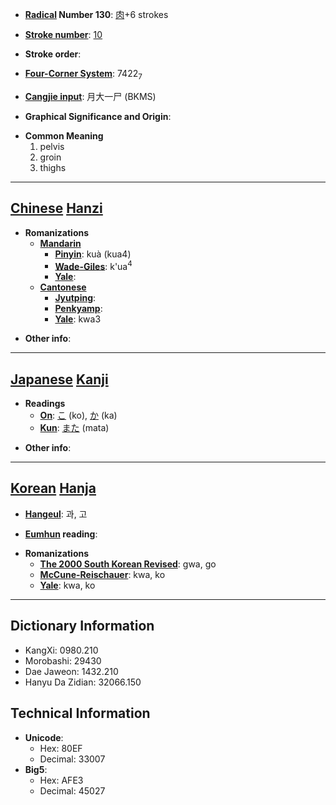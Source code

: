 * '''[[Wiktionary:Chinese radical index| Radical]] Number 130''': [[Wiktionary:Chinese radical index 肉|肉]]+6 strokes

* '''[[Wiktionary:Chinese total strokes index|Stroke number]]''': [[Wiktionary:Chinese total strokes index 10|10]]

* '''Stroke order''': 

* '''[[Wiktionary:Chinese four corner index|Four-Corner System]]''': 7422<sub>7</sub>

* '''[[Wiktionary:Chinese Cangjie index|Cangjie input]]''': 月大一尸 (BKMS)

* '''Graphical Significance and Origin''': 

* '''Common Meaning'''
*#pelvis
*# groin
*# thighs


----

== [[Chinese]] [[Hanzi]] ==

* '''Romanizations'''
** '''[[Mandarin]]'''
*** '''[[Pinyin]]''': kuà (kua4)
*** '''[[Wade-Giles]]''': k'ua<sup>4</sup>
*** '''[[Yale]]''': 
** '''[[Cantonese]]'''
*** '''[[Jyutping]]''':
*** '''[[Penkyamp]]''': 
*** '''[[Yale]]''': kwa3

* '''Other info''': 

----

== [[Japanese]] [[Kanji]] ==

* '''Readings'''
** '''[[On]]''': [[こ]] (ko), [[か]] (ka)
** '''[[Kun]]''': [[また]] (mata)

* '''Other info''':  

----

== [[Korean]] [[Hanja]] ==

* '''[[Hangeul]]''': 과, 고

* '''[[Eumhun]] reading''': 

* '''Romanizations'''
** '''[[The 2000 South Korean Revised Romanization|The 2000 South Korean Revised]]''': gwa, go
** '''[[McCune-Reischauer]]''': kwa, ko
** '''[[Yale]]''': kwa, ko

----

== Dictionary Information ==

* KangXi: 0980.210
* Morobashi: 29430
* Dae Jaweon: 1432.210
* Hanyu Da Zidian: 32066.150

== Technical Information ==

* '''Unicode''':
** Hex: 80EF
** Decimal: 33007
* '''Big5''':
** Hex: AFE3
** Decimal: 45027